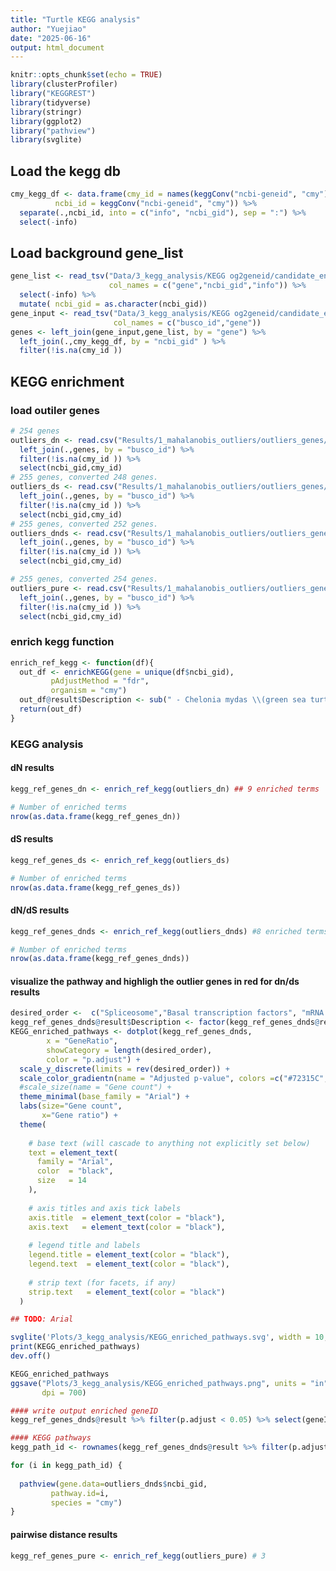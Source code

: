 ```yaml
---
title: "Turtle KEGG analysis"
author: "Yuejiao"
date: "2025-06-16"
output: html_document
---
```


```r
knitr::opts_chunk$set(echo = TRUE)
library(clusterProfiler)
library("KEGGREST")
library(tidyverse)
library(stringr)
library(ggplot2)
library("pathview")
library(svglite)
```

## Load the kegg db

```r
cmy_kegg_df <- data.frame(cmy_id = names(keggConv("ncbi-geneid", "cmy")),
          ncbi_id = keggConv("ncbi-geneid", "cmy")) %>% 
  separate(.,ncbi_id, into = c("info", "ncbi_gid"), sep = ":") %>% 
  select(-info) 
```

## Load background gene_list

```r
gene_list <- read_tsv("Data/3_kegg_analysis/KEGG og2geneid/candidate_enricher_gene_info.txt", 
                      col_names = c("gene","ncbi_gid","info")) %>% 
  select(-info) %>% 
  mutate( ncbi_gid = as.character(ncbi_gid))
gene_input <- read_tsv("Data/3_kegg_analysis/KEGG og2geneid/candidate_enricher_og2gene.txt",
                       col_names = c("busco_id","gene"))
genes <- left_join(gene_input,gene_list, by = "gene") %>% 
  left_join(.,cmy_kegg_df, by = "ncbi_gid" ) %>% 
  filter(!is.na(cmy_id ))
```

## KEGG enrichment

### load outiler genes
```r
# 254 genes
outliers_dn <- read.csv("Results/1_mahalanobis_outliers/outliers_genes/dn_q95.csv", col.names = c("busco_id","pval")) %>% 
  left_join(.,genes, by = "busco_id") %>% 
  filter(!is.na(cmy_id )) %>% 
  select(ncbi_gid,cmy_id)
# 255 genes, converted 248 genes. 
outliers_ds <- read.csv("Results/1_mahalanobis_outliers/outliers_genes/ds_q95.csv", col.names = c("busco_id","pval")) %>% 
  left_join(.,genes, by = "busco_id") %>% 
  filter(!is.na(cmy_id )) %>% 
  select(ncbi_gid,cmy_id)
# 255 genes, converted 252 genes.
outliers_dnds <- read.csv("Results/1_mahalanobis_outliers/outliers_genes/dnds_q95.csv", col.names = c("busco_id","pval")) %>% 
  left_join(.,genes, by = "busco_id") %>% 
  filter(!is.na(cmy_id )) %>% 
  select(ncbi_gid,cmy_id)

# 255 genes, converted 254 genes.
outliers_pure <- read.csv("Results/1_mahalanobis_outliers/outliers_genes/raw_q95.csv", col.names = c("busco_id","pval")) %>% 
  left_join(.,genes, by = "busco_id") %>% 
  filter(!is.na(cmy_id )) %>% 
  select(ncbi_gid,cmy_id)

```

### enrich kegg function
```r
enrich_ref_kegg <- function(df){
  out_df <- enrichKEGG(gene = unique(df$ncbi_gid),
         pAdjustMethod = "fdr",
         organism = "cmy")
  out_df@result$Description <- sub(" - Chelonia mydas \\(green sea turtle\\)", "", out_df@result$Description)
  return(out_df)
}
```

### KEGG analysis
#### dN results
```r
kegg_ref_genes_dn <- enrich_ref_kegg(outliers_dn) ## 9 enriched terms

# Number of enriched terms
nrow(as.data.frame(kegg_ref_genes_dn))
```
#### dS results
```r
kegg_ref_genes_ds <- enrich_ref_kegg(outliers_ds)

# Number of enriched terms
nrow(as.data.frame(kegg_ref_genes_ds))
```
#### dN/dS results
```r
kegg_ref_genes_dnds <- enrich_ref_kegg(outliers_dnds) #8 enriched terms

# Number of enriched terms
nrow(as.data.frame(kegg_ref_genes_dnds))
```

#### visualize the pathway and highligh the outlier genes in red for dn/ds results
```r
desired_order <-  c("Spliceosome","Basal transcription factors", "mRNA surveillance pathway", "Proteasome", "RNA degradation", "Polycomb repressive complex","Viral life cycle - HIV-1","Cell cycle")
kegg_ref_genes_dnds@result$Description <- factor(kegg_ref_genes_dnds@result$Description,levels = desired_order)
KEGG_enriched_pathways <- dotplot(kegg_ref_genes_dnds, 
        x = "GeneRatio", 
        showCategory = length(desired_order),
        color = "p.adjust") + 
  scale_y_discrete(limits = rev(desired_order)) +
  scale_color_gradientn(name = "Adjusted p-value", colors =c("#72315C", "#A6A867")) +
  #scale_size(name = "Gene count") +
  theme_minimal(base_family = "Arial") +
  labs(size="Gene count",
       x="Gene ratio") +
  theme(
    
    # base text (will cascade to anything not explicitly set below)
    text = element_text(
      family = "Arial", 
      color  = "black",
      size   = 14
    ),
    
    # axis titles and axis tick labels
    axis.title  = element_text(color = "black"),
    axis.text   = element_text(color = "black"),
    
    # legend title and labels
    legend.title = element_text(color = "black"),
    legend.text  = element_text(color = "black"),
    
    # strip text (for facets, if any)
    strip.text   = element_text(color = "black")
  )

## TODO: Arial

svglite('Plots/3_kegg_analysis/KEGG_enriched_pathways.svg', width = 10, height = 4)
print(KEGG_enriched_pathways)
dev.off()

KEGG_enriched_pathways
ggsave("Plots/3_kegg_analysis/KEGG_enriched_pathways.png", units = "in", height = 4, width = 6,
       dpi = 700)

#### write output enriched geneID
kegg_ref_genes_dnds@result %>% filter(p.adjust < 0.05) %>% select(geneID) %>% write_csv("Results/geneid.csv")

#### KEGG pathways 
kegg_path_id <- rownames(kegg_ref_genes_dnds@result %>% filter(p.adjust < 0.05) %>% select(ID))

for (i in kegg_path_id) {
  
  pathview(gene.data=outliers_dnds$ncbi_gid, 
         pathway.id=i, 
         species = "cmy")
}
```

#### pairwise distance results
```r
kegg_ref_genes_pure <- enrich_ref_kegg(outliers_pure) # 3
```

